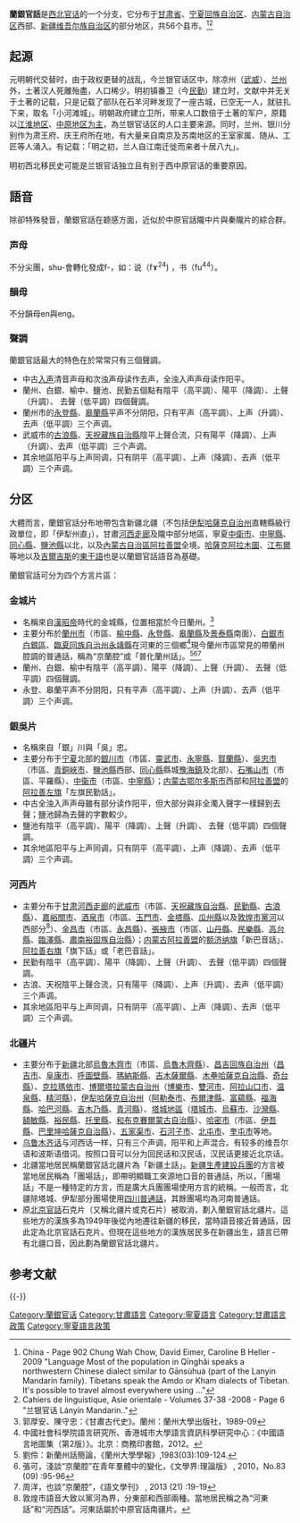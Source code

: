 {{Infobox language
| name          = 兰银官话
| nativename    = 
| states        = [[中国|中国]]
| region        = [[甘肃|甘肃]]、[[宁夏|宁夏]]、[[新疆|新疆]]、[[内蒙古|内蒙古]]西部
| familycolor   = Sino-Tibetan
| fam1          = [[漢藏語系|漢藏語系]]
| fam2          = [[汉语|汉语]]
| fam3          = [[官话|官话]]
| fam4          = [[西北官话|西北官话]]
<!-- | child1        = [[金城片|金城片]] -->
<!-- | child2        = [[银吴片|银吴片]] -->
<!-- | child3        = [[河西片|河西片]] -->
<!-- | child4        = [[北疆片|北疆片]] -->
| map           = Mandarín lanyin.png
| mapsize       = 200px
| nation        = 
| agency        = 无
| isoexception  = dialect
| iso6          = lyiu
| glotto        = xibe1241
| glottorefname = Xibei Guanhua (Northwest Mandarin)
}}
'''蘭銀官話'''是[[西北官话|西北]][[官话|官话]]的一个分支，它分布于[[甘肃省|甘肃省]]、[[宁夏回族自治区|宁夏回族自治区]]、[[内蒙古自治区|内蒙古自治区]]西部、[[新疆维吾尔族自治区|新疆维吾尔族自治区]]的部分地区，共56个县市。<ref>China - Page 902 Chung Wah Chow, David Eimer, Caroline B Heller - 2009 "Language Most of the population in Qīnghǎi speaks a northwestern Chinese dialect similar to Gānsùhuà (part of the Lanyin Mandarin family). Tibetans speak the Amdo or Kham dialects of Tibetan. It's possible to travel almost everywhere using ..."</ref><ref>Cahiers de linguistique, Asie orientale - Volumes 37-38 -2008 - Page 6 "兰银官话 Lányín Mandarin.."</ref>

== 起源 ==
元明朝代交替时，由于政权更替的战乱，今兰银官话区中，除凉州（[[武威|武威]]）、[[兰州|兰州]]外，土著汉人死離殆盡，人口稀少。明初镇番卫（今[[民勤|民勤]]）建立时，文献中并无关于土著的记载，只是记载了部队在石羊河畔发现了一座古城，已空无一人，就驻扎下来，取名「小河滩城」。明朝政府建立卫所，带来人口数倍于土著的军户，原籍以[[江淮地区|江淮地区]]、[[中原地区为主|中原地区为主]]，為兰银官话区的人口主要来源。同时，兰州、银川分别作为肃王府、庆王府所在地，有大量来自南京及苏南地区的王室家属、随从、工匠等人涌入。有记载：「明之初，兰人自江南迁徙而来者十居八九」。

明初西北移民史可能是兰银官话独立且有别于西中原官话的重要原因。

== 語音 ==
除卻特殊發音，蘭銀官話在聼感方面，近似於中原官話隴中片與秦隴片的綜合群。

===声母===
不分尖團，shu-會轉化發成f-，如：说（fɤ<sup>24</sup>) ，书（fu<sup>44</sup>）。

===韻母===
不分韻母en與eng。

===聲調===
蘭銀官話最大的特色在於常常只有三個聲調。
* 中古[[入声|入声]]清音声母和次浊声母读作去声，全浊入声声母读作阳平。
* 蘭州、白銀、榆中、鹽池、民勤五個點有陰平（高平調）、陽平（降調）、上聲（升調）、 去聲（低平調）四個聲調。
* 蘭州市的[[永登縣|永登縣]]、[[皋蘭縣|皋蘭縣]]平声不分阴阳，只有平声（高平調）、上声（升調）、去声（低平調）三个声调。
* 武威市的[[古浪縣|古浪縣]]、[[天祝藏族自治縣|天祝藏族自治縣]]陰平上聲合流，只有陽平（降調）、上声（升調）、去声（低平調）三个声调。
* 其余地區阳平与上声同调，只有阴平（高平調）、上声（降調）、去声（低平調）三个声调。

== 分区 ==
大體而言，蘭銀官話分布地帶包含新疆北疆（不包括[[伊犁哈薩克自治州|伊犁哈薩克自治州]]直轄縣級行政單位，即「伊犁州直」），甘肅[[河西走廊|河西走廊]]及隴中部分地區，寧夏[[中衛市|中衛市]]、[[中寧縣|中寧縣]]、[[同心縣|同心縣]]、[[鹽池縣|鹽池縣]]以北，以及[[內蒙古自治區|內蒙古自治區]][[阿拉善盟|阿拉善盟]]全境。[[哈薩克|哈薩克]][[阿拉木圖|阿拉木圖]]、[[江布爾|江布爾]]等地以及[[吉爾吉斯|吉爾吉斯]]的[[東干語|東干語]]也是以蘭銀官話語音為基礎。

蘭銀官話可分为四个方言片區：

===金城片===
{{seealso|兰州话}}
*名稱來自[[漢昭帝|漢昭帝]]時代的金城縣，位置相當於今日蘭州。<ref>郭厚安、陳守忠：《甘肅古代史》。蘭州：蘭州大學出版社，1989-09</ref>
*主要分布於[[蘭州市|蘭州市]]（市區、[[榆中縣|榆中縣]]、[[永登縣|永登縣]]、[[皋蘭縣|皋蘭縣]]及[[景泰縣|景泰縣]]南面）、[[白銀市|白銀市]][[白銀區|白銀區]]、[[臨夏回族自治州|臨夏回族自治州]][[永靖縣|永靖縣]]在河東的三個鄉<ref>中國社會科學院語言研究所、香港城市大學語言資訊科學研究中心：《中國語言地圖集（第2版）》。北京：商務印書館，2012。</ref>現今蘭州市區常見的帶蘭州腔調的普通話，稱為“京蘭腔”或「普化蘭州話」。<ref>劉伶：新蘭州話簡論，《蘭州大學學報》,1983(03):109-124.</ref><ref>張可，淺談“京蘭腔”在青年羣體中的變化，《文學界:理論版》 , 2010，No.83 (09) :95-96</ref><ref>周洋，也談“京蘭腔”，《語文學刊》 , 2013 (21) :19-19</ref>
*蘭州、白銀、榆中有陰平（高平調）、陽平（降調）、上聲（升調）、 去聲（低平調）四個聲調。
*永登、皋蘭平声不分阴阳，只有平声（高平調）、上声（升調）、去声（低平調）三个声调。

===銀吳片===
{{seealso|银川话}}
*名稱來自「銀」川與「吳」忠。
*主要分布于[[宁夏|宁夏]]北部的[[銀川市|銀川市]]（市區、[[靈武市|靈武市]]、[[永寧縣|永寧縣]]、[[賀蘭縣|賀蘭縣]]）、[[吳忠市|吳忠市]]（市區、[[青銅峽市|青銅峽市]]、[[鹽池縣|鹽池縣]]西部、[[同心縣|同心縣]]縣城[[豫海鎮|豫海鎮]]及北部）、[[石嘴山市|石嘴山市]]（市區、平羅縣）、[[中衞市|中衞市]]（市區、[[中寧縣|中寧縣]]）；[[内蒙古|内蒙古]][[鄂尔多斯市|鄂尔多斯市]]西部和[[阿拉善盟|阿拉善盟]]的[[阿拉善左旗|阿拉善左旗]]「左旗民勤話」。
*中古全浊入声声母雖有部分读作阳平，但大部分與非全濁入聲字一樣歸到去聲；鹽池歸為去聲的字數較少。
*鹽池有陰平（高平調）、陽平（降調）、上聲（升調）、 去聲（低平調）四個聲調。
*其余地區阳平与上声同调，只有阴平（高平調）、上声（降調）、去声（低平調）三个声调。

===河西片===
{{seealso|山丹话}}
*主要分布于[[甘肃|甘肃]][[河西走廊|河西走廊]]的[[武威市|武威市]]（市區、[[天祝藏族自治縣|天祝藏族自治縣]]、[[民勤縣|民勤縣]]、[[古浪縣|古浪縣]]）、[[嘉峪關市|嘉峪關市]]、[[酒泉市|酒泉市]]（市區、[[玉門市|玉門市]]、[[金塔縣|金塔縣]]、[[瓜州縣|瓜州縣]]以及[[敦煌市|敦煌市]][[黨河|黨河]]以西部分<ref>敦煌市語音大致以黨河為界，分東部和西部兩種。當地居民稱之為“河東話”和“河西話”。河東話屬於中原官話南疆片。</ref>）、[[金昌市|金昌市]]（市區、[[永昌縣|永昌縣]]）、[[張掖市|張掖市]]（市區、[[山丹縣|山丹縣]]、[[民樂縣|民樂縣]]、[[高台縣|高台縣]]、[[臨澤縣|臨澤縣]]、[[肅南裕固族自治縣|肅南裕固族自治縣]]）；[[内蒙古|内蒙古]][[阿拉善盟|阿拉善盟]]的[[额济纳旗|额济纳旗]]「新巴音話」、[[阿拉善右旗|阿拉善右旗]]「旗下話」或「老巴音話」。
*民勤有陰平（高平調）、陽平（降調）、上聲（升調）、 去聲（低平調）四個聲調。
*古浪、天祝陰平上聲合流，只有陽平（降調）、上声（升調）、去声（低平調）三个声调。
*其余地區阳平与上声同调，只有阴平（高平調）、上声（降調）、去声（低平調）三个声调。

===北疆片===
{{seealso|乌鲁木齐话}}
*主要分布于[[新疆|新疆]]北部[[烏魯木齊市|烏魯木齊市]]（市區、[[烏魯木齊縣|烏魯木齊縣]]）、[[昌吉回族自治州|昌吉回族自治州]]（[[昌吉市|昌吉市]]、[[阜康市|阜康市]]、[[呼圖壁縣|呼圖壁縣]]、[[瑪納斯縣|瑪納斯縣]]、[[吉木薩爾縣|吉木薩爾縣]]、[[木壘哈薩克自治縣|木壘哈薩克自治縣]]、[[奇台縣|奇台縣]]）、[[克拉瑪依市|克拉瑪依市]]、[[博爾塔拉蒙古自治州|博爾塔拉蒙古自治州]]（[[博樂市|博樂市]]、[[雙河市|雙河市]]、[[阿拉山口市|阿拉山口市]]、[[温泉縣|温泉縣]]、[[精河縣|精河縣]]）、[[伊犁哈薩克自治州|伊犁哈薩克自治州]]（[[阿勒泰市|阿勒泰市]]、[[布爾津縣|布爾津縣]]、[[富藴縣|富藴縣]]、[[福海縣|福海縣]]、[[哈巴河縣|哈巴河縣]]、[[吉木乃縣|吉木乃縣]]、[[青河縣|青河縣]]）、[[塔城地區|塔城地區]]（[[塔城市|塔城市]]、[[烏蘇市|烏蘇市]]、[[沙灣縣|沙灣縣]]、[[額敏縣|額敏縣]]、[[裕民縣|裕民縣]]、[[托里縣|托里縣]]、[[和布克賽爾蒙古自治縣|和布克賽爾蒙古自治縣]]）、[[哈密市|哈密市]]（市區、[[伊吾縣|伊吾縣]]、[[巴里坤哈薩克自治縣|巴里坤哈薩克自治縣]]）、[[五家渠市|五家渠市]]、[[石河子市|石河子市]]、[[北屯市|北屯市]]、[[奎屯市|奎屯市]]等地。
*[[乌鲁木齐话|乌鲁木齐话]]与河西话一样，只有三个声调，阳平和上声混合。有较多的维吾尔语和波斯语借词。按照口音可以分为回民话和汉民话，汉民话更接近北京话。
*北疆當地居民稱蘭銀官話北疆片為「新疆土話」。[[新疆生產建設兵團|新疆生產建設兵團]]的方言被當地居民稱為「團場話」，即帶明顯職工來源地口音的普通話，所以，「團場話」不是一種特定的方言，而是廣大兵團團場使用方言的統稱。一般而言，北疆除塔城、伊犁部分團場使用[[四川普通話|四川普通話]]，其餘團場均為河南普通話。
*原[[北京官話|北京官話]]石克片（又稱北疆片或克石片）被取消，劃入蘭銀官話北疆片。這些地方的漢族多為1949年後從內地遷往新疆的移民，當時語音接近普通話，因此定為北京官話石克片。但現在這些地方的漢族居民多在新疆出生，語言已帶有北疆口音，因此劃為蘭銀官話北疆片。

== 参考文献 ==
{{Reflist}}

{{-}}
{{官話}}
{{汉语}}

[[Category:蘭銀官话|Category:蘭銀官话]]
[[Category:甘肅語言|Category:甘肅語言]]

[[Category:寧夏語言|Category:寧夏語言]]

[[Category:甘肅語言政策|Category:甘肅語言政策]]
[[Category:寧夏語言政策|Category:寧夏語言政策]]